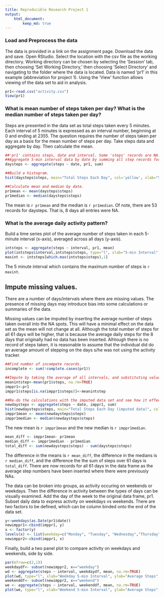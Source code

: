 ```yaml
---
title: Reproducible Research Project 1
output:
	html_document:
		keep_md: true
---
```

### Load and Preprocess the data

The data is provided in a link on the assignment page. Download the data and save. Open RStudio. Select the location with the csv file as the working directory. Working directory can be chosen by selecting the 'Session' tab, then choosing 'Set Working Directory,' then choosing 'Select Directory' and navigating to the folder where the data is located. Data is named 'pr1' in this example (abbreviation for project 1). Using the 'View' function allows viewing of the data set to aid in analysis.
 
```r
pr1<-read.csv("activity.csv")
View(pr1)
```

### What is mean number of steps taken per day? What is the median number of steps taken per day?

Steps are presented in the data set as total steps taken every 5 minutes. Each interval of 5 minutes is expressed as an interval number, beginning at 0 and ending at 2355. The question requires the number of steps taken per day as a basis for the mean number of steps per day. Take steps data and aggregate by day. Then calculate the mean.

```r
##'pr1' contains steps, date and interval. Some 'steps' records are NA.
##Aggregate 5-min interval data by date by summing all step records for each date.
daysteps <- aggregate(steps ~ date, pr1, sum)

##Build a histogram.
hist(daysteps$steps, main="Total Steps Each Day", col='yellow', xlab="Steps taken in a day", ylab="Number of days")

##Calculate mean and median by date.
pr1mean <- mean(daysteps$steps)
pr1median <- median(daysteps$steps)
```
The mean is `r pr1mean` and the median is `r pr1median`.
Of note, there are 53 records for daysteps. That is, 8 days all entries were NA.

### What is the average daily activity pattern?

Build a time series plot of the average number of steps taken in each 5-minute interval (x-axis), averaged across all days (y-axis).

```r
intsteps <- aggregate(steps ~ interval, pr1, mean)
plot(intsteps$interval,intsteps$steps, type="l", xlab="5-min Interval", ylab="Number of Steps",main="Averages Steps per Day at Interval")
maxint <- intsteps[which.max(intsteps$steps),1]
```
The 5 minute interval which contains the maximum number of steps is `r maxint`.

## Impute missing values. 
There are a number of days/intervals where there are missing values. The presence of missing days may introduce bias into some calculations or summaries of the data.

Missing values can be imputed by inserting the average number of steps taken overall into the NA spots. This will have a minimal effect on the data set as the mean will not change at all. Although the total number of steps for all 61 days will be higher, that is because the average daily steps for the 8 days that originally had no data has been inserted. Alhtough there is no record of steps taken, it is reasonable to assume that the individual did do an average amount of stepping on the days s/he was not using the activity tracker. 

```r
##Find number of incompete records.
incomplete <- sum(!complete.cases(pr1))

##Impute by taking the average of all intervals, and substituting value in NA.
meanintstep<-mean(pr1$steps, na.rm=TRUE) 
imppr1<-pr1
imppr1$steps[is.na(imppr1$steps)]<-meanintstep

##Re-do the calculations with the imputed data set and see how it effects mean and median.
newdaysteps <- aggregate(steps ~ date, imppr1, sum)
hist(newdaysteps$steps, main="Total Steps Each Day (imputed data)", col='salmon', xlab="Steps Taken in a Day", ylab="Number of Days")
imppr1mean <- mean(newdaysteps$steps)
imppr1median <- median(newdaysteps$steps)
```
The new mean is `r imppr1mean` and the new median is `r imppr1median`.


```r
mean_diff <- imppr1mean- pr1mean
median_diff <- imppr1median - pr1median
total_diff <- sum(newdaysteps$steps) - sum(daysteps$steps)
```
The difference in the means is `r mean_diff`, the difference in the medians is `r median_diff`, and the difference the the sum of steps over 61 days is `total_diff`. There are now records for all 61 days in the data frame as the average step numbers have been inserted where there were previously NAs. 

The data can be broken into groups, as activity occuring on weekends or weekdays. Then the difference in activity between the types of days can be visually examined. Add the day of the week to the original data frame, pr1. Subset daily data to express activity on weekdays vs weekends. There are two factors to be defined, which can be column binded onto the end of the data set.

```r
y<-weekdays(as.Date(pr1$date))
newimppr1<-cbind(imppr1, y)
x <- factor(y)
levels(x) <- list(weekday=c("Monday", "Tuesday", "Wednesday","Thursday", "Friday"), weekend=c("Saturday", "Sunday"))
newimppr2<-cbind(imppr1, x)
```
Finally, build a two panel plot to compare activity on weekdays and weekends, side by side.

```r
par(mfrow=c(2,1))
weekdaydf<- subset(newimppr2, x=="weekday")
wd <- aggregate(steps ~ interval, weekdaydf, mean, na.rm=TRUE)
plot(wd, type="l", xlab="Weekday 5-min Interval", ylab="Average Steps", main="Weekday Activity")
weekenddf<- subset(newimppr2, x=="weekend")
we <- aggregate(steps ~ interval, weekenddf, mean, na.rm=TRUE)
plot(we, type="l", xlab="Weekend 5-min Interval", ylab="Average Steps", main="Weekend Activity")
```




